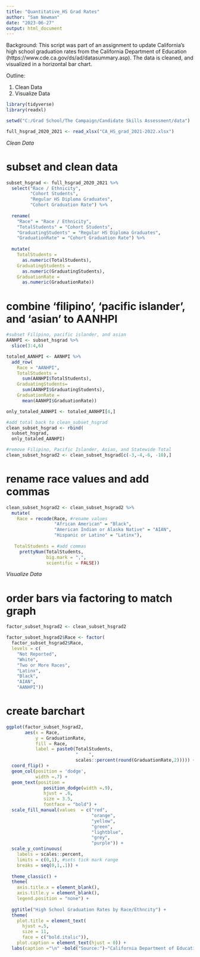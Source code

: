 ---
title: "Quantitative_HS Grad Rates"
author: "Sam Newman"
date: "2023-06-27"
output: html_document
---

Background: 
This script was part of an assignment to update California's high school graduation rates from the California Department of Education (https://www.cde.ca.gov/ds/ad/datasummary.asp). The data is cleaned, and visualized in a horizontal bar chart. 

Outline: 

1. Clean Data
2. Visualize Data 

```{r}
library(tidyverse)
library(readxl)
```

```{r}
setwd("C:/Grad School/The Campaign/Candidate Skills Assessment/data")
```

```{r}
full_hsgrad_2020_2021 <- read_xlsx("CA_HS_grad_2021-2022.xlsx")
```
*Clean Data* 

# subset and clean data 
```{r}
subset_hsgrad <- full_hsgrad_2020_2021 %>%  
  select("Race / Ethnicity", 
         "Cohort Students", 
         "Regular HS Diploma Graduates", 
         "Cohort Graduation Rate") %>%  
  
  rename(
    "Race" = "Race / Ethnicity", 
    "TotalStudents" = "Cohort Students",
    "GraduatingStudents" = "Regular HS Diploma Graduates",
    "GraduationRate" = "Cohort Graduation Rate") %>%  
  
  mutate(
    TotalStudents = 
      as.numeric(TotalStudents), 
    GraduatingStudents = 
      as.numeric(GraduatingStudents), 
    GraduationRate = 
      as.numeric(GraduationRate))
```


# combine 'filipino', 'pacific islander', and 'asian' to AANHPI
```{r}
#subset Filipino, pacific islander, and asian 
AANHPI <- subset_hsgrad %>% 
  slice(3:4,6)

totaled_AANHPI <- AANHPI %>%  
  add_row(
    Race = "AANHPI", 
    TotalStudents = 
      sum(AANHPI$TotalStudents), 
    GraduatingStudents= 
      sum(AANHPI$GraduatingStudents), 
    GraduationRate = 
      mean(AANHPI$GraduationRate))

only_totaled_AANHPI <- totaled_AANHPI[4,]

#add total back to clean_subset_hsgrad
clean_subset_hsgrad <- rbind(
  subset_hsgrad, 
  only_totaled_AANHPI)

#remove Filipino, Pacific Islander, Asian, and Statewide Total 
clean_subset_hsgrad2 <- clean_subset_hsgrad[c(-3,-4,-6, -10),]
```

# rename race values and add commas
```{r}
clean_subset_hsgrad2 <- clean_subset_hsgrad2 %>%  
  mutate(
    Race = recode(Race, #rename values
                  "African American" = "Black",
                  "American Indian or Alaska Native" = "AIAN",
                  "Hispanic or Latino" = "Latinx"), 
   
   TotalStudents = #add commas
     prettyNum(TotalStudents,
               big.mark = ",", 
               scientific = FALSE))
```


*Visualize Data* 

# order bars via factoring to match graph 
```{r}
factor_subset_hsgrad2 <- clean_subset_hsgrad2

factor_subset_hsgrad2$Race <- factor(
  factor_subset_hsgrad2$Race, 
  levels = c(
    "Not Reported", 
    "White",
    "Two or More Races",
    "Latinx",
    "Black", 
    "AIAN", 
    "AANHPI"))

```

# create barchart 
```{r}
ggplot(factor_subset_hsgrad2,
       aes(x = Race, 
           y = GraduationRate, 
           fill = Race, 
           label = paste0(TotalStudents,
                          "    ", 
                          scales::percent(round(GraduationRate,2))))) +
  coord_flip() +
  geom_col(position = 'dodge', 
           width =.7) +
  geom_text(position = 
              position_dodge(width =.9),
              hjust = .6, 
              size = 3.5, 
              fontface = "bold") + 
  scale_fill_manual(values  = c("red",
                                "orange", 
                                "yellow", 
                                "green",
                                "lightblue",
                                "grey",
                                "purple")) +
  scale_y_continuous(
    labels = scales::percent, 
    limits = c(0,1), #sets tick mark range
    breaks = seq(0,1,.1)) +
  
  theme_classic() +
  theme(
    axis.title.x = element_blank(),
    axis.title.y = element_blank(),
    legend.position = "none") + 
  
  ggtitle("High School Graduation Rates by Race/Ethncity") + 
  theme(
    plot.title = element_text(
      hjust =.5, 
      size = 11, 
      face = c("bold.italic")), 
    plot.caption = element_text(hjust = 0)) +
  labs(caption ="\n" ~bold("Source:")~"California Department of Education, 2020-2021 Four-year Adjusted Cohort Graduation Rate.")
```
